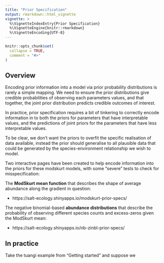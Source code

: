 ```yaml
---
title: "Prior Specification"
output: rmarkdown::html_vignette
vignette: >
  %\VignetteIndexEntry{Prior Specification}
  %\VignetteEngine{knitr::rmarkdown}
  %\VignetteEncoding{UTF-8}
---
```


```r
knitr::opts_chunk$set(
  collapse = TRUE,
  comment = "#>"
)
```

## Overview

Encoding prior information into a model via prior probability distributions is rarely a simple mapping. We need to ensure the prior distributions give credible probabilities of observing each parameters values, and that together, the joint prior distribution predicts credible outcomes of interest.

In practice, prior specification requires a bit of tinkering to correctly encode information in to both the priors for parameters that have interpretable values, and the predictions of joint priors for the parameters that have less interpretable values.

To be clear, we don't want the priors to overfit the specific realisation of data available, instead the prior should generalise to all plausible data that could be generated by the species-environment relationship we wish to model.

Two interactive pages have been created to help encode information into the priors for these modskurt models, with some "severe" tests to check for misspecification:

The **ModSkurt mean function** that describes the shape of average abundance along the gradient in question: 

- https://salt-ecology.shinyapps.io/modskurt-prior-specs/

The negative binomial-based **abundance distributions** that describe the probability of observing different species counts and excess-zeros given the ModSkurt mean: 

- https://salt-ecology.shinyapps.io/nb-zinbl-prior-specs/

## In practice

Take the tuangi example from "Getting started" and suppose we 
